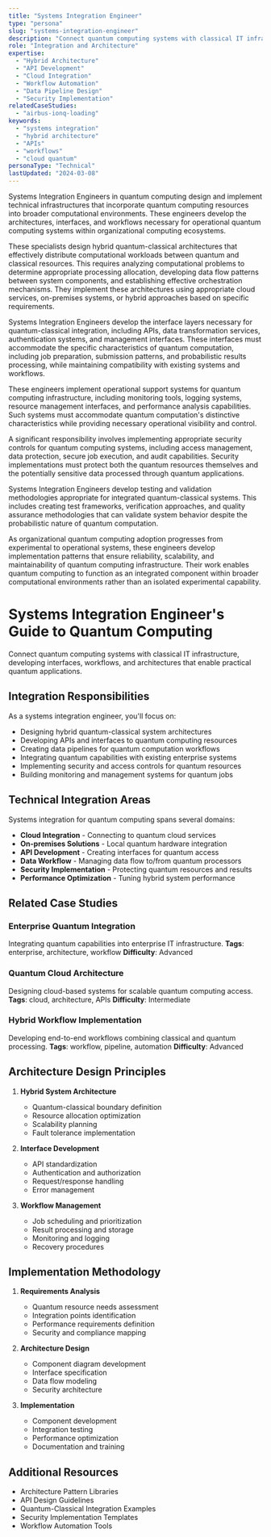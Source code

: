 ```yaml
---
title: "Systems Integration Engineer"
type: "persona"
slug: "systems-integration-engineer"
description: "Connect quantum computing systems with classical IT infrastructure, developing interfaces, workflows, and architectures that enable practical quantum applications."
role: "Integration and Architecture"
expertise:
  - "Hybrid Architecture"
  - "API Development"
  - "Cloud Integration"
  - "Workflow Automation"
  - "Data Pipeline Design"
  - "Security Implementation"
relatedCaseStudies:
  - "airbus-ionq-loading"
keywords:
  - "systems integration"
  - "hybrid architecture"
  - "APIs"
  - "workflows"
  - "cloud quantum"
personaType: "Technical"
lastUpdated: "2024-03-08"
---
```



Systems Integration Engineers in quantum computing design and implement technical infrastructures that incorporate quantum computing resources into broader computational environments. These engineers develop the architectures, interfaces, and workflows necessary for operational quantum computing systems within organizational computing ecosystems.

These specialists design hybrid quantum-classical architectures that effectively distribute computational workloads between quantum and classical resources. This requires analyzing computational problems to determine appropriate processing allocation, developing data flow patterns between system components, and establishing effective orchestration mechanisms. They implement these architectures using appropriate cloud services, on-premises systems, or hybrid approaches based on specific requirements.

Systems Integration Engineers develop the interface layers necessary for quantum-classical integration, including APIs, data transformation services, authentication systems, and management interfaces. These interfaces must accommodate the specific characteristics of quantum computation, including job preparation, submission patterns, and probabilistic results processing, while maintaining compatibility with existing systems and workflows.

These engineers implement operational support systems for quantum computing infrastructure, including monitoring tools, logging systems, resource management interfaces, and performance analysis capabilities. Such systems must accommodate quantum computation's distinctive characteristics while providing necessary operational visibility and control.

A significant responsibility involves implementing appropriate security controls for quantum computing systems, including access management, data protection, secure job execution, and audit capabilities. Security implementations must protect both the quantum resources themselves and the potentially sensitive data processed through quantum applications.

Systems Integration Engineers develop testing and validation methodologies appropriate for integrated quantum-classical systems. This includes creating test frameworks, verification approaches, and quality assurance methodologies that can validate system behavior despite the probabilistic nature of quantum computation.

As organizational quantum computing adoption progresses from experimental to operational systems, these engineers develop implementation patterns that ensure reliability, scalability, and maintainability of quantum computing infrastructure. Their work enables quantum computing to function as an integrated component within broader computational environments rather than an isolated experimental capability.


# Systems Integration Engineer's Guide to Quantum Computing

Connect quantum computing systems with classical IT infrastructure, developing interfaces, workflows, and architectures that enable practical quantum applications.

## Integration Responsibilities

As a systems integration engineer, you'll focus on:

- Designing hybrid quantum-classical system architectures
- Developing APIs and interfaces to quantum computing resources
- Creating data pipelines for quantum computation workflows
- Integrating quantum capabilities with existing enterprise systems
- Implementing security and access controls for quantum resources
- Building monitoring and management systems for quantum jobs

## Technical Integration Areas

Systems integration for quantum computing spans several domains:

- **Cloud Integration** - Connecting to quantum cloud services
- **On-premises Solutions** - Local quantum hardware integration
- **API Development** - Creating interfaces for quantum access
- **Data Workflow** - Managing data flow to/from quantum processors
- **Security Implementation** - Protecting quantum resources and results
- **Performance Optimization** - Tuning hybrid system performance

## Related Case Studies

### Enterprise Quantum Integration
Integrating quantum capabilities into enterprise IT infrastructure.
**Tags**: enterprise, architecture, workflow
**Difficulty**: Advanced

### Quantum Cloud Architecture
Designing cloud-based systems for scalable quantum computing access.
**Tags**: cloud, architecture, APIs
**Difficulty**: Intermediate

### Hybrid Workflow Implementation
Developing end-to-end workflows combining classical and quantum processing.
**Tags**: workflow, pipeline, automation
**Difficulty**: Advanced

## Architecture Design Principles

1. **Hybrid System Architecture**
   - Quantum-classical boundary definition
   - Resource allocation optimization
   - Scalability planning
   - Fault tolerance implementation

2. **Interface Development**
   - API standardization
   - Authentication and authorization
   - Request/response handling
   - Error management

3. **Workflow Management**
   - Job scheduling and prioritization
   - Result processing and storage
   - Monitoring and logging
   - Recovery procedures

## Implementation Methodology

1. **Requirements Analysis**
   - Quantum resource needs assessment
   - Integration points identification
   - Performance requirements definition
   - Security and compliance mapping

2. **Architecture Design**
   - Component diagram development
   - Interface specification
   - Data flow modeling
   - Security architecture

3. **Implementation**
   - Component development
   - Integration testing
   - Performance optimization
   - Documentation and training

## Additional Resources

- Architecture Pattern Libraries
- API Design Guidelines
- Quantum-Classical Integration Examples
- Security Implementation Templates
- Workflow Automation Tools